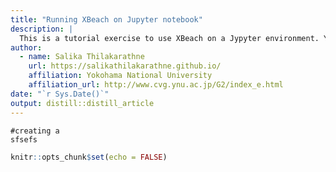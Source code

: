 ---
title: "Running XBeach on Jupyter notebook"
description: |
  This is a tutorial exercise to use XBeach on a Jypyter environment. You can find most of the explanations from setting up the model to analysis the netCDF4 output of XBeach.
author:
  - name: Salika Thilakarathne
    url: https://salikathilakarathne.github.io/
    affiliation: Yokohama National University
    affiliation_url: http://www.cvg.ynu.ac.jp/G2/index_e.html
date: "`r Sys.Date()`"
output: distill::distill_article
---

```{---}
#creating a 
sfsefs
```

```{r setup, include=FALSE}
knitr::opts_chunk$set(echo = FALSE)
```
